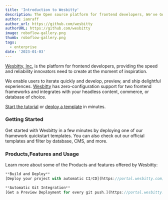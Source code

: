 ```yaml
---
title: 'Introduction to Wesbitty'
description: The Open source platform for frontend developers, We've Got Your WishList.
author: iamraff
author_url: https://github.com/wesbitty
authorURL: https://github.com/wesbitty
image: roboflow-gallery.png
thumb: roboflow-gallery.png
tags:
  - enterprise
date: '2023-01-03'
---
```


[Wesbitty, Inc.](https://wesbitty.com) is the platform for frontend developers, providing the speed and reliability innovators need to create at the moment of inspiration.

We enable users to iterate quickly and develop, preview, and ship delightful experiences. [Wesbitty](https://wesbitty.com) has zero-configuration support for two frontend frameworks and integrates with your headless content, commerce, or database of choice.

[Start the tutorial](https://wesbitty.com/playground) or [deploy a template](https://portal.wesbitty.com) in minutes.

### Getting Started

Get started with Wesbitty in a few minutes by deploying one of our framework quickstart templates. You can also check out our official templates and filter by database, CMS, and more.

### Products,Features and Usage

Learn more about some of the Products and features offered by Wesbitty:

```js hideCopy
**Build and Deploy**
[Deploy your project with automatic CI/CD](https://portal.wesbitty.com)
```

```js hideCopy
**Automatic Git Integration**
[Get a Preview Deployment for every git push.](https://portal.wesbitty.com)
```
